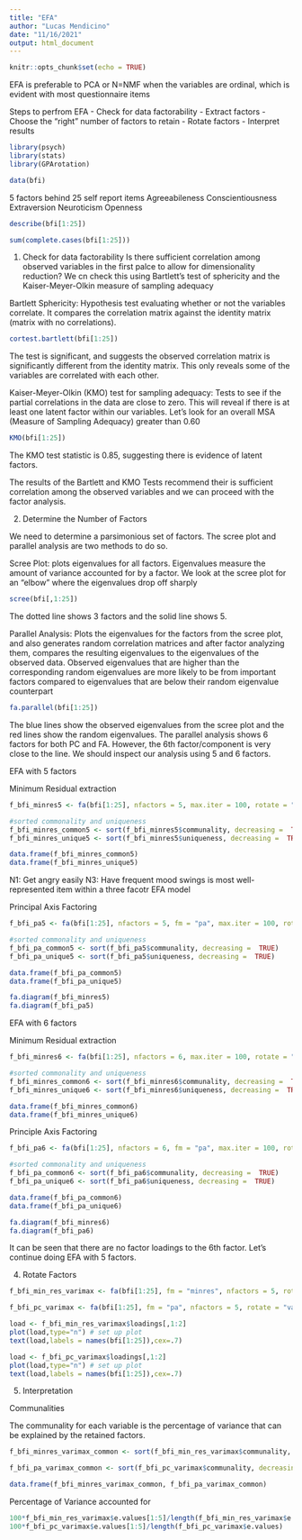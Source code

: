 ```yaml
---
title: "EFA"
author: "Lucas Mendicino"
date: "11/16/2021"
output: html_document
---
```


```r
knitr::opts_chunk$set(echo = TRUE)
```


EFA is preferable to PCA or N=NMF when the variables are ordinal, which is evident with most questionnaire items

Steps to perfrom EFA
- Check for data factorability
- Extract factors
- Choose the "right" number of factors to retain
- Rotate factors
- Interpret results

```r
library(psych)
library(stats)
library(GPArotation)
```


```r
data(bfi)
```

5 factors behind 25 self report items
Agreeabileness
Conscientiousness
Extraversion
Neuroticism
Openness
```r
describe(bfi[1:25])
```

```r
sum(complete.cases(bfi[1:25]))
```


1. Check for data factorability
Is there sufficient correlation among observed variables in the first palce to allow for dimensionality reduction? We cn check this using Bartlett's test of sphericity and the Kaiser-Meyer-Olkin measure of sampling adequacy

Bartlett Sphericity: Hypothesis test evaluating whether or not the variables correlate. It compares the correlation matrix against the identity matrix (matrix with no correlations).

```r
cortest.bartlett(bfi[1:25])
```


The test is significant, and suggests the observed correlation matrix is significantly different from the identity matrix. This only reveals some of the variables are correlated with each other.

Kaiser-Meyer-Olkin (KMO) test for sampling adequacy: Tests to see if the partial correlations in the data are close to zero. This will reveal if there is at least one latent factor within our variables. Let's look for an overall MSA (Measure of Sampling Adequacy) greater than 0.60


```r
KMO(bfi[1:25])
```

The KMO test statistic is 0.85, suggesting there is evidence of latent factors.

The results of the Bartlett and KMO Tests recommend their is sufficient correlation among the observed variables and we can proceed with the factor analysis.


2. Determine the Number of Factors

We need to determine a parsimonious set of factors. The scree plot and parallel analysis are two methods to do so.

Scree Plot: plots eigenvalues for all factors. Eigenvalues measure the amount of variance accounted for by a factor. We look at the scree plot for an "elbow" where the eigenvalues drop off sharply

```r
scree(bfi[,1:25])
```

The dotted line shows 3 factors and the solid line shows 5.

Parallel Analysis: Plots the eigenvalues for the factors from the scree plot, and also generates random correlation matrices and after factor analyzing them, compares the resulting eigenvalues to the eigenvalues of the observed data. Observed eigenvalues that are higher than the corresponding random eigenvalues are more likely to be from important factors compared to eigenvalues that are below their random eigenvalue counterpart

```r
fa.parallel(bfi[1:25])
```
The blue lines show the observed eigenvalues from the scree plot and the red lines show the random eigenvalues. The parallel analysis shows 6 factors for both PC and FA. However, the 6th factor/component is very close to the line. We should inspect our analysis using 5 and 6 factors.




EFA with 5 factors

Minimum Residual extraction
```r
f_bfi_minres5 <- fa(bfi[1:25], nfactors = 5, max.iter = 100, rotate = "varimax")

#sorted commonality and uniqueness
f_bfi_minres_common5 <- sort(f_bfi_minres5$communality, decreasing =  TRUE)
f_bfi_minres_unique5 <- sort(f_bfi_minres5$uniqueness, decreasing =  TRUE)

data.frame(f_bfi_minres_common5)
data.frame(f_bfi_minres_unique5)

```
N1: Get angry easily
N3: Have frequent mood swings is most well-represented item within a three facotr EFA model



Principal Axis Factoring
```r
f_bfi_pa5 <- fa(bfi[1:25], nfactors = 5, fm = "pa", max.iter = 100, rotate = "varimax")

#sorted commonality and uniqueness
f_bfi_pa_common5 <- sort(f_bfi_pa5$communality, decreasing =  TRUE)
f_bfi_pa_unique5 <- sort(f_bfi_pa5$uniqueness, decreasing =  TRUE)

data.frame(f_bfi_pa_common5)
data.frame(f_bfi_pa_unique5)

```


```r
fa.diagram(f_bfi_minres5)
fa.diagram(f_bfi_pa5)
```





EFA with 6 factors

Minimum Residual extraction
```r
f_bfi_minres6 <- fa(bfi[1:25], nfactors = 6, max.iter = 100, rotate = "varimax")

#sorted commonality and uniqueness
f_bfi_minres_common6 <- sort(f_bfi_minres6$communality, decreasing =  TRUE)
f_bfi_minres_unique6 <- sort(f_bfi_minres6$uniqueness, decreasing =  TRUE)

data.frame(f_bfi_minres_common6)
data.frame(f_bfi_minres_unique6)

```


Principle Axis Factoring
```r
f_bfi_pa6 <- fa(bfi[1:25], nfactors = 6, fm = "pa", max.iter = 100, rotate = "varimax")

#sorted commonality and uniqueness
f_bfi_pa_common6 <- sort(f_bfi_pa6$communality, decreasing =  TRUE)
f_bfi_pa_unique6 <- sort(f_bfi_pa6$uniqueness, decreasing =  TRUE)

data.frame(f_bfi_pa_common6)
data.frame(f_bfi_pa_unique6)

```


```r
fa.diagram(f_bfi_minres6)
fa.diagram(f_bfi_pa6)
```
It can be seen that there are no factor loadings to the 6th factor. Let's continue doing EFA with 5 factors.

4. Rotate Factors


```r
f_bfi_min_res_varimax <- fa(bfi[1:25], fm = "minres", nfactors = 5, rotate = "varimax")

f_bfi_pc_varimax <- fa(bfi[1:25], fm = "pa", nfactors = 5, rotate = "varimax")

```

```r
load <- f_bfi_min_res_varimax$loadings[,1:2]
plot(load,type="n") # set up plot
text(load,labels = names(bfi[1:25]),cex=.7)

```


```r
load <- f_bfi_pc_varimax$loadings[,1:2]
plot(load,type="n") # set up plot
text(load,labels = names(bfi[1:25]),cex=.7)

```


5. Interpretation



Communalities

The communality for each variable is the percentage of variance that can be explained by the retained factors.
```r
f_bfi_minres_varimax_common <- sort(f_bfi_min_res_varimax$communality, decreasing =  TRUE)

f_bfi_pa_varimax_common <- sort(f_bfi_pc_varimax$communality, decreasing =  TRUE)

data.frame(f_bfi_minres_varimax_common, f_bfi_pa_varimax_common)

```


Percentage of Variance accounted for


```r
100*f_bfi_min_res_varimax$e.values[1:5]/length(f_bfi_min_res_varimax$e.values)
100*f_bfi_pc_varimax$e.values[1:5]/length(f_bfi_pc_varimax$e.values)


```
























































































































